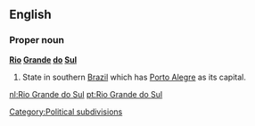 ==English==

===Proper noun===
'''[[Rio]] [[Grande]] [[do]] [[Sul]]'''

#State in southern [[Brazil]] which has [[Porto Alegre]] as its capital.
[[Category:Political subdivisions]]
[[nl:Rio Grande do Sul]]
[[pt:Rio Grande do Sul]]